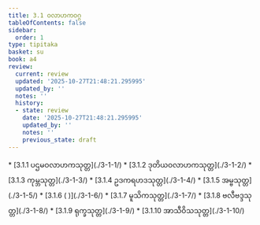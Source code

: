```yaml
---
title: 3.1 ဝလာဟကဝဂ္ဂ
tableOfContents: false
sidebar:
  order: 1
type: tipitaka
basket: su
book: a4
review:
  current: review
  updated: '2025-10-27T21:48:21.295995'
  updated_by: ''
  notes: ''
  history:
  - state: review
    date: '2025-10-27T21:48:21.295995'
    updated_by: ''
    notes: ''
    previous_state: draft
---
```



<ReviewStatus review={frontmatter.review} showDetails={true} />

<HypothesisAnnotation frontmatter={frontmatter} />

<DynamicBreadcrumb />



<TableOfContents book="a4" section="3.1">
* [3.1.1 ပဌမဝလာဟကသုတ္တ](./3-1-1/)
* [3.1.2 ဒုတိယဝလာဟကသုတ္တ](./3-1-2/)
* [3.1.3 ကုမ္ဘသုတ္တ](./3-1-3/)
* [3.1.4 ဥဒကရဟဒသုတ္တ](./3-1-4/)
* [3.1.5 အမ္ဗသုတ္တ](./3-1-5/)
* [3.1.6 ( )](./3-1-6/)
* [3.1.7 မူသိကသုတ္တ](./3-1-7/)
* [3.1.8 ဗလီဗဒ္ဒသုတ္တ](./3-1-8/)
* [3.1.9 ရုက္ခသုတ္တ](./3-1-9/)
* [3.1.10 အာသီဝိသသုတ္တ](./3-1-10/)
</TableOfContents>
